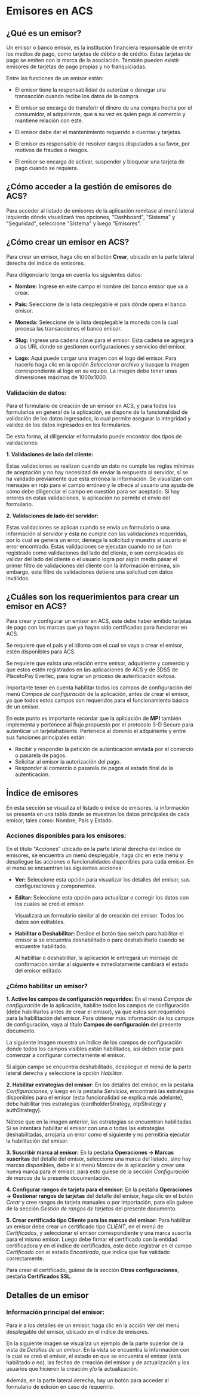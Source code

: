 # Emisores en ACS

## ¿Qué es un emisor?

Un emisor o banco emisor, es la institución financiera responsable de emitir los medios de pago, como tarjetas de débito o de crédito. Estas tarjetas de pago se emiten con la marca de la asociación. También pueden existir emisores de tarjetas de pago propias y no franquiciadas.

Entre las funciones de un emisor están:

- El emisor tiene la responsabilidad de autorizar o denegar una transacción cuando recibe los datos de la compra. 

- El emisor se encarga de transferir el dinero de una compra hecha por el consumidor, al adquiriente, que a su vez es quien paga al comercio y mantiene relación con este. 

- El emisor debe dar el mantenimiento requerido a cuentas y tarjetas.

- El emisor es responsable de resolver cargos disputados a su favor, por motivos de fraudes o riesgos.

- El emisor se encarga de activar, suspender y bloquear una tarjeta de pago cuando se requiera.


## ¿Cómo acceder a la gestión de emisores de ACS?

Para acceder al listado de emisores de la aplicación remítase al menú lateral izquierdo dónde visualizará tres opciones, "Dashboard", "Sistema" y "Seguridad", seleccione "Sistema" y luego "Emisores".

## ¿Cómo crear un emisor en ACS?

Para crear un emisor, haga clic en el botón **Crear**, ubicado en la parte lateral derecha del índice de emisores.

Para diligenciarlo tenga en cuenta los siguientes datos:

- **Nombre:** Ingrese en este campo el nombre del banco emisor que va a crear.

- **País:** Seleccione de la lista desplegable el país dónde opera el banco emisor.

- **Moneda:** Seleccione de la lista desplegable la moneda con la cual procesa las transacciones el banco emisor.

- **Slug:** Ingrese una cadena clave para el emisor. Esta cadena se agregará a las URL donde se gestionen configuraciones y servicios del emisor.

- **Logo:** Aquí puede cargar una imagen con el logo del emisor. Para hacerlo haga clic en la opción *Seleccionar archivo* y busque la imagen correspondiente al logo en su equipo. La imagen debe tener unas dimensiones máximas de 1000x1000.

### Validación de datos:

Para el formulario de creación de un emisor en ACS, y para todos los formularios en general de la aplicación, se dispone de la funcionalidad de validación de los datos ingresados, lo cual permite asegurar la integridad y validez de los datos ingresados en los formularios.

De esta forma, al diligenciar el formulario puede encontrar dos tipos de validaciones:

**1. Validaciones de lado del cliente:**

  Estas validaciones se realizan cuando un dato no cumple las reglas mínimas de aceptación y no hay necesidad de enviar la respuesta al servidor, sí se ha validado previamente que está errónea la información. Se visualizan con mensajes en rojo para el campo erróneo y le ofrece al usuario una ayuda de cómo debe diligenciar el campo en cuestión para ser aceptado. Si hay errores en estas validaciones, la aplicación no permite el envío del formulario.

**2. Validaciones de lado del servidor:**

  Estas validaciones se aplican cuando se envía un formulario o una información al servidor y ésta no cumple con las validaciones requeridas, por lo cual se genera un error, deniega la solicitud y muestra al usuario el error encontrado. Estas validaciones se ejecutan cuando no se han registrado como validaciones del lado del cliente, o son complicadas de validar del lado del cliente o el usuario logra por algún medio pasar el primer filtro de validaciones del cliente con la información errónea, sin embargo, este filtro de validaciones detiene una solicitud con datos inválidos.

## ¿Cuáles son los requerimientos para crear un emisor en ACS?

Para crear y configurar un emisor en ACS, este debe haber emitido tarjetas de pago con las marcas que ya hayan sido certificadas para funcionar en ACS.

Se requiere que el país y el idioma con el cual se vaya a crear el emisor, estén disponibles para ACS.

Se requiere que exista una relación entre emisor, adquiriente y comercio y que estos estén registrados en las aplicaciones de ACS y de 3DSS de PlacetoPay Evertec, para lograr un proceso de autenticación exitosa.

Importante tener en cuenta habilitar todos los campos de configuración del menú *Campos de configuración* de la aplicación, antes de crear el emisor, ya que todos estos campos son requeridos para el funcionamiento básico de un emisor.

En este punto es importante recordar que la aplicación de **MPI** también implementa y pertenece al flujo propuesto por el protocolo 3-D Secure para autenticar un tarjetahabiente. Pertenece al dominio el adquiriente y entre sus funciones principales están:
  - Recibir y responder la petición de autenticación enviada por el comercio o pasarela de pagos.
  - Solicitar al emisor la autorización del pago.
  - Responder al comercio o pasarela de pagos el estado final de la autenticación.


## Índice de emisores

En esta sección se visualiza el listado o índice de emisores, la información se presenta en una tabla donde se muestran los datos principales de cada emisor, tales como: Nombre, País y Estado. 

### Acciones disponibles para los emisores:

En el título "Acciones" ubicado en la parte lateral derecha del índice de emisores, se encuentra un menú desplegable, haga clic en este menú y despliegue las acciones o funcionalidades disponibles para cada emisor. En el menú se encuentran las siguientes acciones:

- **Ver:** Seleccione esta opción para visualizar los detalles del emisor, sus configuraciones y componentes.

- **Editar:** Seleccione esta opción para actualizar o corregir los datos con los cuales se creó el emisor. 

  Visualizará un formulario similar al de creación del emisor. Todos los datos son editables.

- **Habilitar o Deshabilitar:** Deslice el botón tipo switch para habilitar el emisor si se encuentra deshabilitado o para deshabilitarlo cuando se encuentre habilitado. 

  Al habilitar o deshabilitar, la aplicación le entregará un mensaje de confirmación similar al siguiente e inmediatamente cambiará el estado del emisor editado.

### ¿Cómo habilitar un emisor?

**1. Active los campos de configuración requeridos:** En el menú *Campos de configuración* de la aplicación, habilite todos los campos de configuración (debe habilitarlos antes de crear el emisor), ya que estos son requeridos para la habilitación del emisor. Para obtener más información de los campos de configuración, vaya al título **Campos de configuración** del presente documento.

  La siguiente imagen muestra un índice de los campos de configuración donde todos los campos visibles están habilitados, así deben estar para comenzar a configurar correctamente el emisor.

  Si algún campo se encuentra deshabilitado, despliegue el menú de la parte lateral derecha y seleccione la opción *Habilitar*.

**2. Habilitar estrategias del emisor:** En los detalles del emisor, en la pestaña *Configuraciones*, y luego en la pestaña *Servicios*, encontrará las estrategias disponibles para el emisor (esta funcionalidad se explica más adelante), debe habilitar tres estrategias (cardholderStrategy, otpStrategy y authStrategy).
    
  Nótese que en la imagen anterior, las estrategias se encuentran habilitadas. Si se intentara habilitar el emisor con una o todas las estrategias deshabilitadas, arrojaría un error como el siguiente y no permitiría ejecutar la habilitación del emisor.

**3. Suscribir marca al emisor:** En la pestaña **Operaciones -> Marcas suscritas** del detalle del emisor,  seleccione una marca del listado, sino hay marcas disponibles, debe ir al menú *Marcas* de la aplicación y crear una nueva marca para el emisor, para esto guíese de la sección *Configuración de marcas* de la presente documentación.
    
**4. Configurar rangos de tarjeta para el emisor:** En la pestaña **Operaciones -> Gestionar rangos de tarjetas** del detalle del emisor, haga clic en el botón *Crear* y cree rangos de tarjeta manuales o por importación, para ello guíese de la sección *Gestión de rangos de tarjetas* del presente documento.
    
**5. Crear certificado tipo Cliente para las marcas del emisor:** Para habilitar un emisor debe crear un certificado tipo *CLIENT*, en el menú de *Certificados*, y seleccionar el emisor correspondiente y una marca suscrita para el mismo emisor. Luego debe firmar el certificado con la entidad certificadora y en el índice de certificados, este debe registrar en el campo *Certificado* con el estado *Encontrado*, que indica que fue validado correctamente. 

  Para crear el certificado, guíese de la sección **Otras configuraciones**, pestaña **Certificados SSL**.

## Detalles de un emisor

### Información principal del emisor:

Para ir a los detalles de un emisor, haga clic en la acción *Ver* del menú desplegable del emisor, ubicado en el índice de emisores. 

En la siguiente imagen se visualiza un ejemplo de la parte superior de la vista de *Detalles de un emisor*. En la vista se encuentra la información con la cual se creó el emisor, el estado en que se encuentra el emisor (está habilitado o no), las fechas de creación del emisor y de actualización y los usuarios que hicieron la creación y/o la actualización.

Además, en la parte lateral derecha, hay un botón para acceder al formulario de edición en caso de requerirlo.
